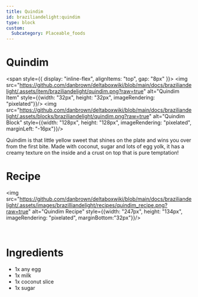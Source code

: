 ```yaml
---
title: Quindim
id: braziliandelight:quindim
type: block
custom:
  Subcategory: Placeable_foods
---
```


# Quindim

<span style={{ display: "inline-flex", alignItems: "top", gap: "8px" }}>
  <img src="https://github.com/danbrown/deltaboxwiki/blob/main/docs/braziliandelight/.assets/item/braziliandelight/quindim.png?raw=true" alt="Quindim Item" style={{width: "32px", height: "32px", imageRendering: "pixelated"}}/>
  <img src="https://github.com/danbrown/deltaboxwiki/blob/main/docs/braziliandelight/.assets/blocks/braziliandelight/quindim.png?raw=true" alt="Quindim Block" style={{width: "128px", height: "128px", imageRendering: "pixelated", marginLeft: "-16px"}}/>
</span>

Quindim is that little yellow sweet that shines on the plate and wins you over from the first bite. Made with coconut, sugar and lots of egg yolk, it has a creamy texture on the inside and a crust on top that is pure temptation!

# Recipe

<img src="https://github.com/danbrown/deltaboxwiki/blob/main/docs/braziliandelight/.assets/images/brazilliandelight/recipes/quindim_recipe.png?raw=true" alt="Quindim Recipe" style={{width: "247px", height: "134px", imageRendering: "pixelated", marginBottom:"32px"}}/>

<br/>

# Ingredients
- 1x any egg
- 1x milk
- 1x coconut slice
- 1x sugar